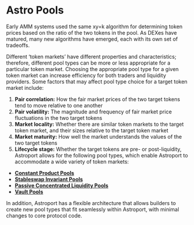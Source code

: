 # Astro Pools

Early AMM systems used the same xy=k algorithm for determining token prices based on the ratio of the two tokens in the pool. As DEXes have matured, many new algorithms have emerged, each with its own set of tradeoffs.

Different ‘token markets’ have different properties and characteristics; therefore, different pool types can be more or less appropriate for a particular token market. Choosing the appropriate pool type for a given token market can increase efficiency for both traders and liquidity providers. Some factors that may affect pool type choice for a target token market include:

1. **Pair correlation:** How the fair market prices of the two target tokens tend to move relative to one another
2. **Pair volatility:** The magnitude and frequency of fair market price fluctuations in the two target tokens
3. **Market locality:** Whether there are similar token markets to the target token market, and their sizes relative to the target token market
4. **Market maturity:** How well the market understands the values of the two target tokens
5. **Lifecycle stage:** Whether the target tokens are pre- or post-liquidity, Astroport allows for the following pool types, which enable Astroport to accommodate a wide variety of token markets:

- [**Constant Product Pools**](./constant-product-pools)
- [**Stableswap Invariant Pools**](./stableswap-pools)
- [**Passive Concentrated Liquidity Pools**](./passive-concentrated-liquidity-pools/passive-concentrated-liquidity-pools-intro)
- [**Vault Pools**](./vault-pools)

In addition, Astroport has a flexible architecture that allows builders to create new pool types that fit seamlessly within Astroport, with minimal changes to core protocol code.

